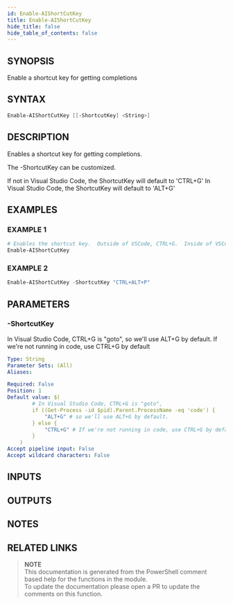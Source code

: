 ```yaml
---
id: Enable-AIShortCutKey
title: Enable-AIShortCutKey
hide_title: false
hide_table_of_contents: false
---
```


## SYNOPSIS

Enable a shortcut key for getting completions

## SYNTAX

```powershell
Enable-AIShortCutKey [[-ShortcutKey] <String>]
```

## DESCRIPTION

Enables a shortcut key for getting completions.

The -ShortcutKey can be customized.

If not in Visual Studio Code, the ShortcutKey will default to 'CTRL+G'
In Visual Studio Code, the ShortcutKey will default to 'ALT+G'

## EXAMPLES

### EXAMPLE 1

```powershell
# Enables the shortcut key.  Outside of VSCode, CTRL+G.  Inside of VSCode, ALT+G.
Enable-AIShortCutKey
```

### EXAMPLE 2

```powershell
Enable-AIShortCutKey -ShortcutKey "CTRL+ALT+P"
```

## PARAMETERS

### -ShortcutKey

In Visual Studio Code, CTRL+G is "goto",
so we'll use ALT+G by default.
If we're not running in code, use CTRL+G by default

```yaml
Type: String
Parameter Sets: (All)
Aliases:

Required: False
Position: 1
Default value: $(
        # In Visual Studio Code, CTRL+G is "goto",
        if ((Get-Process -id $pid).Parent.ProcessName -eq 'code') {
            "ALT+G" # so we'll use ALT+G by default.
        } else {
            "CTRL+G" # If we're not running in code, use CTRL+G by default
        }
    )
Accept pipeline input: False
Accept wildcard characters: False
```

## INPUTS

## OUTPUTS

## NOTES

## RELATED LINKS

> **NOTE**  
> This documentation is generated from the PowerShell comment based help for the functions in the module.  
> To update the documentation please open a PR to update the comments on this function.
